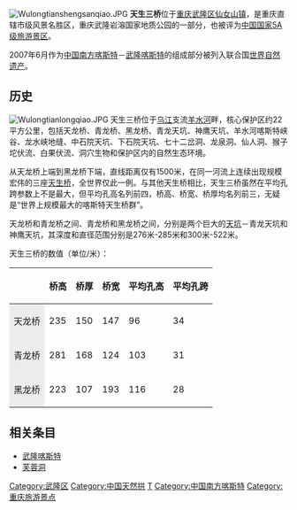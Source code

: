 [[File:Wulongtianshengsanqiao.JPG|right]]
'''天生三桥'''位于[[重庆|重庆]][[武隆区|武隆区]][[仙女山镇|仙女山镇]]，是重庆直辖市级风景名胜区，重庆武隆岩溶国家地质公园的一部分，也被评为[[中国国家5A级旅游景区|中国国家5A级旅游景区]]。

2007年6月作为[[中国南方喀斯特|中国南方喀斯特]]－[[武隆喀斯特|武隆喀斯特]]的组成部分被列入联合国[[世界自然遗产|世界自然遗产]]。

==历史==
[[File:Wulongtianlongqiao.JPG|right]]
天生三桥位于[[乌江|乌江]]支流[[羊水河|羊水河]]畔，核心保护区约22平方公里，包括天龙桥、青龙桥、黑龙桥、青龙天坑、神鹰天坑、羊水河喀斯特峡谷、龙水峡地缝、中石院天坑、下石院天坑、七十二岔洞、龙泉洞、仙人洞、猴子坨伏流、白果伏流、洞穴生物和保护区内的自然生态环境。

从天龙桥上端到黑龙桥下端，直线距离仅有1500米，在同一河流上连续出现规模宏伟的三座[[天生桥|天生桥]]，全世界仅此一例。与其他天生桥相比，天生三桥虽然在平均孔跨参数上不是最大，但平均孔高名列前四，桥高、桥宽、桥厚均名列前三，无疑是“世界上规模最大的喀斯特天生桥群”。

天龙桥和青龙桥之间、青龙桥和黑龙桥之间，分别是两个巨大的[[天坑|天坑]]－青龙天坑和神鹰天坑，其深度和直径范围分别是276米-285米和300米-522米。

天生三桥的数值（单位/米）：
{| border="1" cellpadding="1" cellspacing="0" style="font-size: 85%; border: gray solid 1px; border-collapse: collapse; text-align: center; width: 75%;"
|-style="background: #ececec;"
!
!桥高
!桥厚
!桥宽
!平均孔高
!平均孔跨
|-
!style="background: #ececec;"| 天龙桥
| 235
| 150
| 147
| 96
| 34
|-
!style="background: #ececec;"| 青龙桥
| 281
| 168
| 124
| 103
| 31
|-
!style="background: #ececec;"| 黑龙桥
| 223
| 107
| 193
| 116
| 28
|}

==相关条目==
* [[武隆喀斯特|武隆喀斯特]]
* [[芙蓉洞|芙蓉洞]]

{{重庆市}}
{{国家5A级旅游景区}}
[[Category:武隆区|Category:武隆区]]
[[Category:中国天然拱|Category:中国天然拱]]
[[Category:重庆地理|T]]
[[Category:中国南方喀斯特|Category:中国南方喀斯特]]
[[Category:重庆旅游景点|Category:重庆旅游景点]]